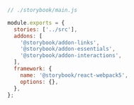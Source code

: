 ```js
// ./storybook/main.js

module.exports = {
  stories: ['../src'],
  addons: [
    '@storybook/addon-links',
    '@storybook/addon-essentials',
    '@storybook/addon-interactions',
  ],
  framework: {
    name: '@storybook/react-webpack5',
    options: {},
  },
};
```
